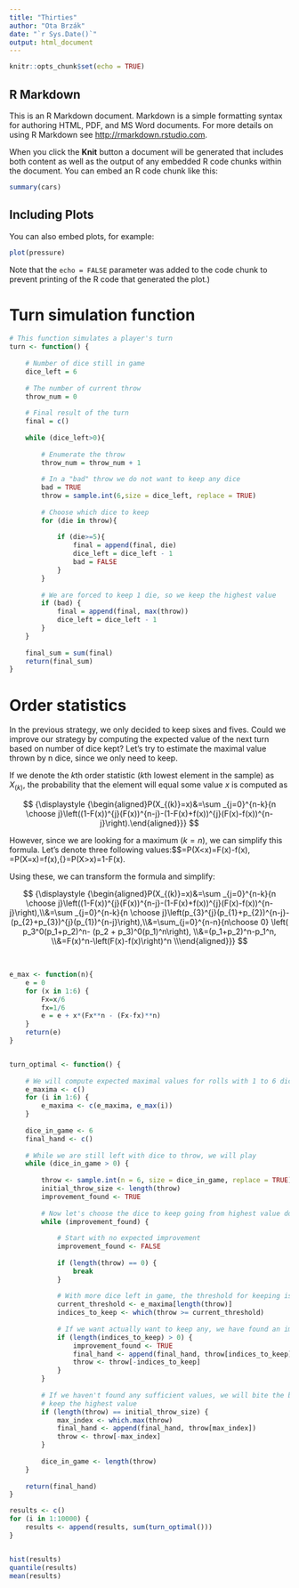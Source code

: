 ```yaml
---
title: "Thirties"
author: "Ota Brzák"
date: "`r Sys.Date()`"
output: html_document
---
```


```r
knitr::opts_chunk$set(echo = TRUE)
```

## R Markdown

This is an R Markdown document. Markdown is a simple formatting syntax for authoring HTML, PDF, and MS Word documents. For more details on using R Markdown see <http://rmarkdown.rstudio.com>.

When you click the **Knit** button a document will be generated that includes both content as well as the output of any embedded R code chunks within the document. You can embed an R code chunk like this:

```r
summary(cars)
```

## Including Plots

You can also embed plots, for example:

```r
plot(pressure)
```

Note that the `echo = FALSE` parameter was added to the code chunk to prevent printing of the R code that generated the plot.)

# Turn simulation function

```r
# This function simulates a player's turn
turn <- function() {
    
    # Number of dice still in game
    dice_left = 6
    
    # The number of current throw
    throw_num = 0
    
    # Final result of the turn
    final = c()
    
    while (dice_left>0){
        
        # Enumerate the throw
        throw_num = throw_num + 1
        
        # In a "bad" throw we do not want to keep any dice
        bad = TRUE
        throw = sample.int(6,size = dice_left, replace = TRUE)
        
        # Choose which dice to keep
        for (die in throw){
            
            if (die>=5){
                final = append(final, die)
                dice_left = dice_left - 1
                bad = FALSE
            }
        }
        
        # We are forced to keep 1 die, so we keep the highest value
        if (bad) {
            final = append(final, max(throw))
            dice_left = dice_left - 1
        }
    }
    
    final_sum = sum(final)
    return(final_sum)
}
```

# Order statistics

In the previous strategy, we only decided to keep sixes and fives. Could we improve our strategy by computing the expected value of the next turn based on number of dice kept? Let's try to estimate the maximal value thrown by n dice, since we only need to keep.

If we denote the $k$th order statistic ($k$th lowest element in the sample) as $X_{(k)}$, the probability that the element will equal some value $x$ is computed as

$$
{\displaystyle {\begin{aligned}P(X_{(k)}=x)&=\sum _{j=0}^{n-k}{n \choose j}\left((1-F(x))^{j}(F(x))^{n-j}-(1-F(x)+f(x))^{j}(F(x)-f(x))^{n-j}\right).\end{aligned}}}
$$

However, since we are looking for a maximum ($k=n$), we can simplify this formula. Let's denote three following values:\$\$\mathbf{p_{1}}=P(X\<x)=F(x)-f(x), \mathbf{p_{2}}=P(X=x)=f(x),{\text{ and }}\mathbf{p_{3}}=P(X\>x)=1-F(x).\

Using these, we can transform the formula and simplify:

$$
{\displaystyle {\begin{aligned}P(X_{(k)}=x)&=\sum _{j=0}^{n-k}{n \choose j}\left((1-F(x))^{j}(F(x))^{n-j}-(1-F(x)+f(x))^{j}(F(x)-f(x))^{n-j}\right),\\&=\sum _{j=0}^{n-k}{n \choose j}\left(p_{3}^{j}(p_{1}+p_{2})^{n-j}-(p_{2}+p_{3})^{j}(p_{1})^{n-j}\right),\\&=\sum_{j=0}^{n-n}{n\choose 0} \left( p_3^0(p_1+p_2)^n- (p_2 + p_3)^0(p_1)^n\right),
\\&=(p_1+p_2)^n-p_1^n,
\\&=F(x)^n-\left(F(x)-f(x)\right)^n
\\\end{aligned}}}
$$

\

```r
e_max <- function(n){
    e = 0
    for (x in 1:6) {
        Fx=x/6
        fx=1/6
        e = e + x*(Fx**n - (Fx-fx)**n)
    }
    return(e)
}
```

```r

```

```r
turn_optimal <- function() {
    
    # We will compute expected maximal values for rolls with 1 to 6 dice
    e_maxima <- c()
    for (i in 1:6) {
        e_maxima <- c(e_maxima, e_max(i))
    }
    
    dice_in_game <- 6
    final_hand <- c()
  
    # While we are still left with dice to throw, we will play
    while (dice_in_game > 0) {
    
        throw <- sample.int(n = 6, size = dice_in_game, replace = TRUE)
        initial_throw_size <- length(throw)
        improvement_found <- TRUE
        
        # Now let's choose the dice to keep going from highest value down
        while (improvement_found) {
          
            # Start with no expected improvement
            improvement_found <- FALSE 
          
            if (length(throw) == 0) {
                break
            }
          
            # With more dice left in game, the threshold for keeping is higher
            current_threshold <- e_maxima[length(throw)]
            indices_to_keep <- which(throw >= current_threshold)
          
            # If we want actually want to keep any, we have found an improvement
            if (length(indices_to_keep) > 0) {
                improvement_found <- TRUE 
                final_hand <- append(final_hand, throw[indices_to_keep])
                throw <- throw[-indices_to_keep]
            }
        }
        
        # If we haven't found any sufficient values, we will bite the bullet and
        # keep the highest value
        if (length(throw) == initial_throw_size) {
            max_index <- which.max(throw)
            final_hand <- append(final_hand, throw[max_index])
            throw <- throw[-max_index]
        }
        
        dice_in_game <- length(throw)
    }
  
    return(final_hand)
}
```

```r
results <- c()
for (i in 1:10000) {
    results <- append(results, sum(turn_optimal()))
}


hist(results)
quantile(results)
mean(results)
```
